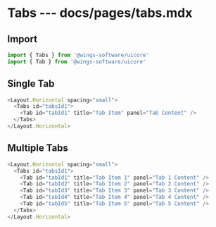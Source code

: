 # Tabs --- docs/pages/tabs.mdx

## Import

```js
import { Tabs } from '@wings-software/uicore'
import { Tab } from '@wings-software/uicore'
```

## Single Tab

```js live=true
<Layout.Horizontal spacing="small">
  <Tabs id="tabsId1">
    <Tab id="tabId1" title="Tab Item" panel="Tab Content" />
  </Tabs>
</Layout.Horizontal>
```

## Multiple Tabs

```js live=true
<Layout.Horizontal spacing="small">
  <Tabs id="tabsId1">
    <Tab id="tabId1" title="Tab Item 1" panel="Tab 1 Content" />
    <Tab id="tabId2" title="Tab Item 2" panel="Tab 2 Content" />
    <Tab id="tabId3" title="Tab Item 3" panel="Tab 3 Content" />
    <Tab id="tabId4" title="Tab Item 4" panel="Tab 4 Content" />
    <Tab id="tabId5" title="Tab Item 5" panel="Tab 5 Content" />
  </Tabs>
</Layout.Horizontal>
```
